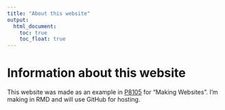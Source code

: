 ```yaml
---
title: "About this website"
output: 
  html_document:
    toc: true
    toc_float: true
---
```


# Information about this website 

This website was made as an example in [P8105](https://p8105.com) for "Making Websites". I'm making in RMD and will use GitHub for hosting. 


